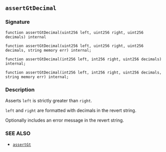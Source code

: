 ## `assertGtDecimal`

### Signature

```solidity
function assertGtDecimal(uint256 left, uint256 right, uint256 decimals) internal
```

```solidity
function assertGtDecimal(uint256 left, uint256 right, uint256 decimals, string memory err) internal;
```

```solidity
function assertGtDecimal(int256 left, int256 right, uint256 decimals) internal;
```

```solidity
function assertGtDecimal(int256 left, int256 right, uint256 decimals, string memory err) internal;
```

### Description

Asserts `left` is strictly greater than `right`.

`left` and `right` are formatted with decimals in the revert string.

Optionally includes an error message in the revert string.

### SEE ALSO

- [`assertGt`](/reference/forge-std/assertGt.mdx)
